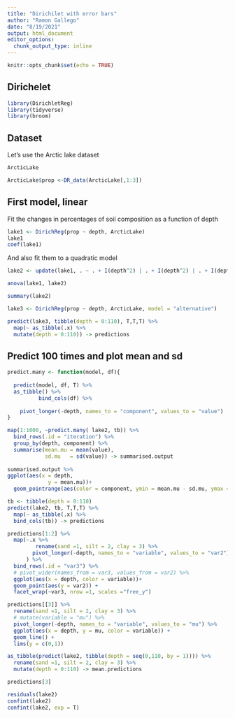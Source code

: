 ```yaml
---
title: "Dirichilet with error bars"
author: "Ramon Gallego"
date: "8/19/2021"
output: html_document
editor_options: 
  chunk_output_type: inline
---
```


```r
knitr::opts_chunk$set(echo = TRUE)
```

## Dirichelet



```r
library(DirichletReg)
library(tidyverse)
library(broom)

```

## Dataset

Let's use the Arctic lake dataset

```r

ArcticLake

ArcticLake$prop <-DR_data(ArcticLake[,1:3]) 

```

## First model, linear

Fit the changes in percentages of soil composition as a function of depth

```r
lake1 <- DirichReg(prop ~ depth, ArcticLake)
lake1
coef(lake1)
```

And also fit them to a quadratic model

```r
lake2 <- update(lake1, . ~ . + I(depth^2) | . + I(depth^2) | . + I(depth^2))

anova(lake1, lake2)

summary(lake2)

lake3 <- DirichReg(prop ~ depth, ArcticLake, model = "alternative")
```

```r
predict(lake3, tibble(depth = 0:110), T,T,T) %>% 
  map(~ as_tibble(.x) %>%
  mutate(depth = 0:110)) -> predictions
```

## Predict 100 times and plot mean and sd

```r

predict.many <- function(model, df){
  
  predict(model, df, T) %>% 
  as_tibble() %>% 
          bind_cols(df) %>%
    
    pivot_longer(-depth, names_to = "component", values_to = "value") 
}

map(1:1000, ~predict.many( lake2, tb)) %>% 
  bind_rows(.id = "iteration") %>% 
  group_by(depth, component) %>% 
  summarise(mean.mu = mean(value),
            sd.mu   = sd(value)) -> summarised.output
  
summarised.output %>% 
ggplot(aes(x = depth,
             y = mean.mu))+
  geom_pointrange(aes(color = component, ymin = mean.mu - sd.mu, ymax = mean.mu +sd.mu))
```


```r
tb <- tibble(depth = 0:110)
predict(lake2, tb, T,T,T) %>% 
  map(~ as_tibble(.x) %>%
  bind_cols(tb)) -> predictions

predictions[1:2] %>% 
  map(~.x %>%
         rename(sand =1, silt = 2, clay = 3) %>% 
        pivot_longer(-depth, names_to = "variable", values_to = "var2")
      ) %>% 
  bind_rows(.id = "var3") %>% 
  # pivot_wider(names_from = var3, values_from = var2) %>% 
  ggplot(aes(x = depth, color = variable))+
  geom_point(aes(y = var2)) +
  facet_wrap(~var3, nrow =1, scales ="free_y")

predictions[[3]] %>% 
  rename(sand =1, silt = 2, clay = 3) %>% 
  # mutate(variable = "mu") %>% 
  pivot_longer(-depth, names_to = "variable", values_to = "mu") %>% 
  ggplot(aes(x = depth, y = mu, color = variable)) +
  geom_line() +
  lims(y = c(0,1))

as_tibble(predict(lake2, tibble(depth = seq(0,110, by = 1)))) %>% 
  rename(sand =1, silt = 2, clay = 3) %>% 
  mutate(depth = 0:110) -> mean.predictions

predictions[3]
```


```r
residuals(lake2)
confint(lake2)
confint(lake2, exp = T)
```

